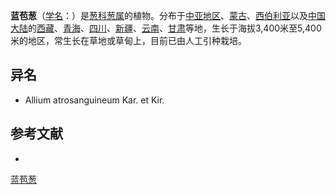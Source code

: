 {{Speciesbox
| name = 蓝苞葱
| status = 
| status_system = 
| image =
| genus = Allium
| species = atrosanguineum
| authority = Schrenk
}}

'''蓝苞葱'''（[[学名|学名]]：{{lang|la|''Allium atrosanguineum''}}）是[[葱科|葱科]][[葱属|葱属]]的植物。分布于[[中亚地区|中亚地区]]、[[蒙古|蒙古]]、[[西伯利亚|西伯利亚]]以及[[中国大陆|中国大陆]]的[[西藏|西藏]]、[[青海|青海]]、[[四川|四川]]、[[新疆|新疆]]、[[云南|云南]]、[[甘肃|甘肃]]等地，生长于海拔3,400米至5,400米的地区，常生长在草地或草甸上，目前已由人工引种栽培。

== 异名 ==
* Allium atrosanguineum Kar. et Kir.

== 参考文献 ==
<div class="references-small">
* {{cite web| url =http://www.bioinfo.cn/db05/KmzwSpecies.php?action=view&id=916| title =蓝苞葱| work =《中国高等植物数据库全库》| publisher =中国科学院微生物研究所| author =昆明植物研究所| accessdate =2009-02-21| deadurl =yes| archiveurl =https://web.archive.org/web/20160305041039/http://www.bioinfo.cn/db05/KmzwSpecies.php?action=view&id=916| archivedate =2016-03-05}}
</div>
{{Taxonbar|from=Q15225230}}

[[Category:葱属|蓝苞葱]]


{{植物小作品}}